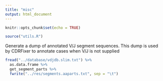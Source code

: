```yaml
---
title: "misc"
output: html_document
---
```


```r
knitr::opts_chunk$set(echo = TRUE)
```

```r
source("utils.R")
```

Generate a dump of annotated V/J segment sequences. This dump is used by CDRFixer to annotate cases when V/J is not supplied

```r
fread("../database/vdjdb.slim.txt") %>%
  as.data.frame %>%
  get_segment_parts %>%
  fwrite("../res/segments.aaparts.txt", sep = "\t")
```
